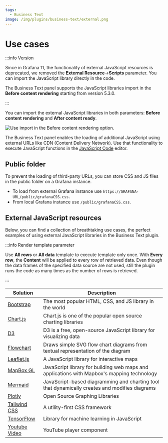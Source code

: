 ```yaml
---
tags:
  - Business Text
image: /img/plugins/business-text/external.png
---
```



# Use cases

:::info Version

Since in Grafana 11, the functionality of external JavaScript resources is deprecated, we removed the **External Resource**->**Scripts** parameter. You can import the JavaScript library directly in the code.

The Business Text panel supports the JavaScript libraries import in the **Before content rendering** starting from version 5.3.0.

:::

You can import the external JavaScript libraries in both parameters: **Before content rendering** and **After content ready**.

<Image
  title="Use import in the Before content rendering option."
  src="/img/blog/2024-08-26-dynamictext-panel-5.3.0/before.png"
/>

The Business Text panel enables the loading of additional JavaScript using external URLs like CDN (Content Delivery Network). Use that functionality to execute JavaScript functions in the [JavaScript Code](/plugins/business-text/code) editor.

## Public folder

To prevent the loading of third-party URLs, you can store CSS and JS files in the public folder on a Grafana instance.

- To load from external Grafana instance use `https://GRAFANA-URL/public/grafanaCSS.css`.
- From local Grafana instance use `/public/grafanaCSS.css`.

## External JavaScript resources

Below, you can find a collection of breathtaking use cases, the perfect examples of using external JavaScript libraries in the Business Text plugin.

:::info Render template parameter

Use **All rows** or **All data** template to execute template only once. With **Every row**, the **Content** will be applied to every row of retrieved data. Even though the data frames of the specified data source are not used, still the plugin runs the code as many times as the number of rows is retrieved.

:::

| Solution                                                 | Description                                                                                   |
| -------------------------------------------------------- | --------------------------------------------------------------------------------------------- |
| [Bootstrap](/plugins/business-text/external/bootstrap)   | The most popular HTML, CSS, and JS library in the world                                       |
| [Chart.js](/plugins/business-text/external/chart-js)     | Chart.js is one of the popular open source charting libraries                                 |
| [D3](/plugins/business-text/external/d3)                 | D3 is a free, open-source JavaScript library for visualizing data                             |
| [Flowchart](/plugins/business-text/external/flowchart)   | Draws simple SVG flow chart diagrams from textual representation of the diagram               |
| [Leaflet.js](/plugins/business-text/external/leaflet)    | A JavaScript library for interactive maps                                                     |
| [MapBox GL](/plugins/business-text/external/mapbox-gl)   | JavaScript library for building web maps and applications with Mapbox's mapping technology    |
| [Mermaid](/plugins/business-text/external/mermaid)       | JavaScript-based diagramming and charting tool that dynamically creates and modifies diagrams |
| [Plotly](/plugins/business-text/external/plotly)         | Open Source Graphing Libraries                                                                |
| [Tailwind CSS](/plugins/business-text/external/tailwind) | A utility-first CSS framework                                                                 |
| [TensorFlow](/plugins/business-text/external/tensorflow) | Library for machine learning in JavaScript                                                    |
| [Youtube Video](/plugins/business-text/external/youtube) | YouTube player component                                                                      |
